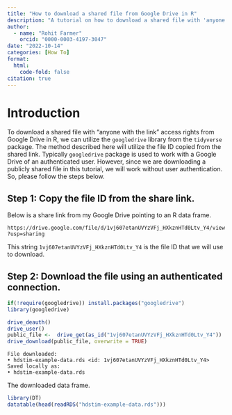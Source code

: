 ```yaml
---
title: "How to download a shared file from Google Drive in R"
description: "A tutorial on how to download a shared file with 'anyone with the link' access rights from Google Drive in R."
author: 
  - name: "Rohit Farmer"
    orcid: "0000-0003-4197-3047"
date: "2022-10-14"
categories: [How To]
format:
  html:
    code-fold: false
citation: true
---
```


# Introduction

To download a shared file with "anyone with the link" access rights from Google Drive in R, we can utilize the `googledrive` library from the `tidyverse` package. The method described here will utilize the file ID copied from the shared link. Typically `googledrive` package is used to work with a Google Drive of an authenticated user. However, since we are downloading a publicly shared file in this tutorial, we will work without user authentication. So, please follow the steps below.

## Step 1: Copy the file ID from the share link.

Below is a share link from my Google Drive pointing to an R data frame.

`https://drive.google.com/file/d/1vj607etanUVYzVFj_HXkznHTd0Ltv_Y4/view?usp=sharing`

This string `1vj607etanUVYzVFj_HXkznHTd0Ltv_Y4` is the file ID that we will use to download.

## Step 2: Download the file using an authenticated connection.

```R
if(!require(googledrive)) install.packages("googledrive")
library(googledrive)

drive_deauth()
drive_user()
public_file <-  drive_get(as_id("1vj607etanUVYzVFj_HXkznHTd0Ltv_Y4"))
drive_download(public_file, overwrite = TRUE)
```

    File downloaded:
    • hdstim-example-data.rds <id: 1vj607etanUVYzVFj_HXkznHTd0Ltv_Y4>
    Saved locally as:
    • hdstim-example-data.rds

The downloaded data frame.

```R
library(DT)
datatable(head(readRDS("hdstim-example-data.rds")))
```

